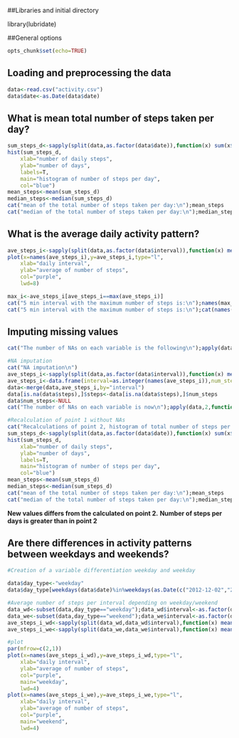 
##Libraries and initial directory

library(lubridate)

##General options
```r
opts_chunk$set(echo=TRUE)
```

## Loading and preprocessing the data

```r
data<-read.csv("activity.csv")
data$date<-as.Date(data$date)
```

## What is mean total number of steps taken per day?

```r
sum_steps_d<-sapply(split(data,as.factor(data$date)),function(x) sum(x$steps,na.rm=T))
hist(sum_steps_d,
	xlab="number of daily steps",
	ylab="number of days",
	labels=T,
	main="histogram of number of steps per day",
	col="blue")
mean_steps<-mean(sum_steps_d)
median_steps<-median(sum_steps_d)
cat("mean of the total number of steps taken per day:\n");mean_steps
cat("median of the total number of steps taken per day:\n");median_steps
```

## What is the average daily activity pattern?

```r
ave_steps_i<-sapply(split(data,as.factor(data$interval)),function(x) mean(x$steps,na.rm=T))
plot(x=names(ave_steps_i),y=ave_steps_i,type="l",
	xlab="daily interval",
	ylab="average of number of steps",
	col="purple",
	lwd=8)

max_i<-ave_steps_i[ave_steps_i==max(ave_steps_i)]
cat("5 min interval with the maximum number of steps is:\n");names(max_i)
cat("5 min interval with the maximum number of steps is:\n");cat(names(max_i));cat("\n")
```

## Imputing missing values

```r
cat("The number of NAs on each variable is the following\n");apply(data,2,function(x) sum(is.na(x)))

#NA imputation
cat("NA imputation\n")
ave_steps_i<-sapply(split(data,as.factor(data$interval)),function(x) mean(x$steps,na.rm=T))
ave_steps_i<-data.frame(interval=as.integer(names(ave_steps_i)),num_steps=ave_steps_i)
data<-merge(data,ave_steps_i,by="interval")
data[is.na(data$steps),]$steps<-data[is.na(data$steps),]$num_steps
data$num_steps<-NULL
cat("The number of NAs on each variable is now\n");apply(data,2,function(x) sum(is.na(x)))

#Recalculation of point 1 without NAs
cat("Recalculations of point 2, histogram of total number of steps per day, mean and median but now without NAs\n")
sum_steps_d<-sapply(split(data,as.factor(data$date)),function(x) sum(x$steps,na.rm=T))
hist(sum_steps_d,
	xlab="number of daily steps",
	ylab="number of days",
	labels=T,
	main="histogram of number of steps per day",
	col="blue")
mean_steps<-mean(sum_steps_d)
median_steps<-median(sum_steps_d)
cat("mean of the total number of steps taken per day:\n");mean_steps
cat("median of the total number of steps taken per day:\n");median_steps
```

**New values differs from the calculated on point 2.**
**Number of steps per days is greater than in point 2**

## Are there differences in activity patterns between weekdays and weekends?

```r
#Creation of a variable differentiation weekday and weekday

data$day_type<-"weekday"
data$day_type[weekdays(data$date)%in%weekdays(as.Date(c("2012-12-02","2012-12-01")))]<-"weekend"

#Average number of steps per interval depending on weekday/weekend
data_wd<-subset(data,day_type=="weekday");data_wd$interval<-as.factor(data_wd$interval)
data_we<-subset(data,day_type=="weekend");data_we$interval<-as.factor(data_we$interval)
ave_steps_i_wd<-sapply(split(data_wd,data_wd$interval),function(x) mean(x$steps))
ave_steps_i_we<-sapply(split(data_we,data_we$interval),function(x) mean(x$steps))

#plot
par(mfrow=c(2,1))
plot(x=names(ave_steps_i_wd),y=ave_steps_i_wd,type="l",
	xlab="daily interval",
	ylab="average of number of steps",
	col="purple",
	main="weekday",
	lwd=4)
plot(x=names(ave_steps_i_we),y=ave_steps_i_we,type="l",
	xlab="daily interval",
	ylab="average of number of steps",
	col="purple",
	main="weekend",
	lwd=4)
```



